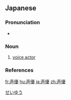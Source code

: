 ==Japanese==
{{ja-kanjitab|せい|ゆう|yomi=on}}

===Pronunciation===
* {{ja-pron|せいゆう|y=o|acc=0|acc_ref=NHK}}

===Noun===
{{ja-noun|せいゆう}}

# [[voice actor]]

===References===
<references/>

[[Category:ja:Occupations|せいゆう]]

[[fr:声優]]
[[hu:声優]]
[[ja:声優]]
[[zh:声優]]